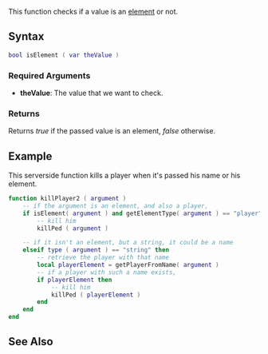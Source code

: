 
{{Server client function}}
This function checks if a value is an [[/element.md|element]] or not.
{{Note|This function is not reliable as element ids are eventually recycled. Always make sure you nil variables containing an element after calling [[/destroyElement.md|destroyElement]] or handle [[/onElementDestroy.md|onElementDestroy]] for players and elements that might be destroyed by another resource}}
==Syntax==
<syntaxhighlight lang="lua">bool isElement ( var theValue )</syntaxhighlight>

===Required Arguments===
* '''theValue''': The value that we want to check.

===Returns===
Returns ''true'' if the passed value is an element, ''false'' otherwise.

==Example==
<section name="Server" class="server" show="true">
This serverside function kills a player when it's passed his name or his element.
<syntaxhighlight lang="lua">
function killPlayer2 ( argument )
	-- if the argument is an element, and also a player,
	if isElement( argument ) and getElementType( argument ) == "player" then
		-- kill him
		killPed ( argument )

	-- if it isn't an element, but a string, it could be a name
	elseif type ( argument ) == "string" then
		-- retrieve the player with that name
		local playerElement = getPlayerFromName( argument )
		-- if a player with such a name exists,
		if playerElement then
			-- kill him
			killPed ( playerElement )
		end
	end
end
</syntaxhighlight>
</section>

==See Also==
{{Element functions}}